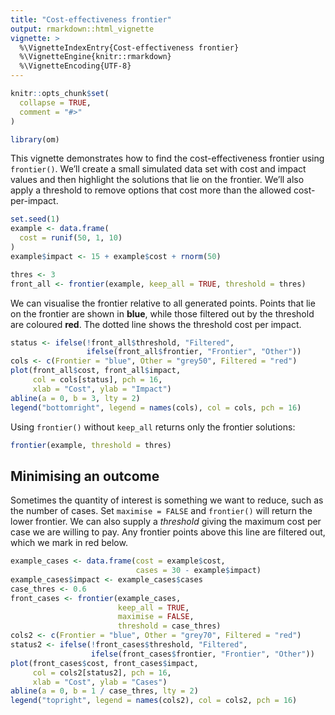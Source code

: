 ```yaml
---
title: "Cost-effectiveness frontier"
output: rmarkdown::html_vignette
vignette: >
  %\VignetteIndexEntry{Cost-effectiveness frontier}
  %\VignetteEngine{knitr::rmarkdown}
  %\VignetteEncoding{UTF-8}
---
```


```r
knitr::opts_chunk$set(
  collapse = TRUE,
  comment = "#>"
)
```

```r
library(om)
```

This vignette demonstrates how to find the cost-effectiveness frontier using
`frontier()`. We'll create a small simulated data set with cost and impact
values and then highlight the solutions that lie on the frontier. We'll also
apply a threshold to remove options that cost more than the allowed
cost-per-impact.

```r
set.seed(1)
example <- data.frame(
  cost = runif(50, 1, 10)
)
example$impact <- 15 + example$cost + rnorm(50)

thres <- 3
front_all <- frontier(example, keep_all = TRUE, threshold = thres)
```

We can visualise the frontier relative to all generated points. Points that lie
on the frontier are shown in **blue**, while those filtered out by the
threshold are coloured **red**. The dotted line shows the threshold cost per
impact.

```r
status <- ifelse(!front_all$threshold, "Filtered",
                 ifelse(front_all$frontier, "Frontier", "Other"))
cols <- c(Frontier = "blue", Other = "grey50", Filtered = "red")
plot(front_all$cost, front_all$impact,
     col = cols[status], pch = 16,
     xlab = "Cost", ylab = "Impact")
abline(a = 0, b = 3, lty = 2)
legend("bottomright", legend = names(cols), col = cols, pch = 16)
```

Using `frontier()` without `keep_all` returns only the frontier solutions:

```r
frontier(example, threshold = thres)
```

## Minimising an outcome

Sometimes the quantity of interest is something we want to reduce, such as the number of cases. Set `maximise = FALSE` and `frontier()` will return the lower frontier. We can also supply a *threshold* giving the maximum cost per case we are willing to pay. Any frontier points above this line are filtered out, which we mark in red below.

```r
example_cases <- data.frame(cost = example$cost,
                            cases = 30 - example$impact)
example_cases$impact <- example_cases$cases
case_thres <- 0.6
front_cases <- frontier(example_cases,
                        keep_all = TRUE,
                        maximise = FALSE,
                        threshold = case_thres)
cols2 <- c(Frontier = "blue", Other = "grey70", Filtered = "red")
status2 <- ifelse(!front_cases$threshold, "Filtered",
                  ifelse(front_cases$frontier, "Frontier", "Other"))
plot(front_cases$cost, front_cases$impact,
     col = cols2[status2], pch = 16,
     xlab = "Cost", ylab = "Cases")
abline(a = 0, b = 1 / case_thres, lty = 2)
legend("topright", legend = names(cols2), col = cols2, pch = 16)
```
